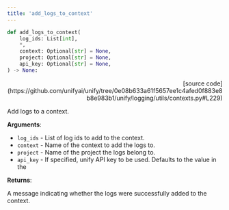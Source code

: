 ```yaml
---
title: 'add_logs_to_context'
---
```


```python
def add_logs_to_context(
    log_ids: List[int],
    *,
    context: Optional[str] = None,
    project: Optional[str] = None,
    api_key: Optional[str] = None,
) -> None:
```

<p align="right">[source code](https://github.com/unifyai/unify/tree/0e08b633a61f5657ee1c4afed0f883e8b8e983b1/unify/logging/utils/contexts.py#L229)</p>

Add logs to a context.

**Arguments**:

- `log_ids` - List of log ids to add to the context.
- `context` - Name of the context to add the logs to.
- `project` - Name of the project the logs belong to.
- `api_key` - If specified, unify API key to be used. Defaults to the value in the



**Returns**:

A message indicating whether the logs were successfully added to the context.